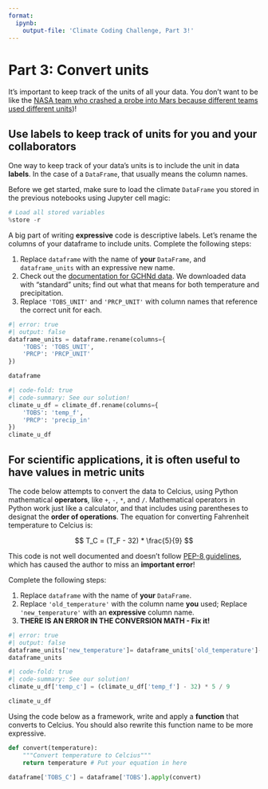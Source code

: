 ```yaml
---
format:
  ipynb:
    output-file: 'Climate Coding Challenge, Part 3!'
---
```


# Part 3: Convert units

It's important to keep track of the units of all your data. You don't want to be like the [NASA team who crashed a probe into Mars because different teams used different units](https://www.latimes.com/archives/la-xpm-1999-oct-01-mn-17288-story.html))!

## Use labels to keep track of units for you and your collaborators

One way to keep track of your data's units is to include the unit in data **labels**. In the case of a `DataFrame`, that usually means the column names.

::: {.content-visible when-format="ipynb"}
Before we get started, make sure to load the climate `DataFrame` you stored in the previous notebooks using Jupyter cell magic:

```python
# Load all stored variables
%store -r
```
:::

::: {.callout-task title="Add units to your column name"}

A big part of writing **expressive** code is descriptive labels. Let's rename the columns of your dataframe to include units. Complete the following steps:

  1. Replace `dataframe` with the name of **your** `DataFrame`, and `dataframe_units` with an expressive new name.
  2. Check out the [documentation for GCHNd data](https://www.ncei.noaa.gov/data/global-historical-climatology-network-daily/doc/GHCND_documentation.pdf). We downloaded data with "standard" units; find out what that means for both temperature and precipitation.
  3. Replace `'TOBS_UNIT'` and `'PRCP_UNIT'` with column names that reference the correct unit for each.

:::
```python
#| error: true
#| output: false
dataframe_units = dataframe.rename(columns={
    'TOBS': 'TOBS_UNIT',
    'PRCP': 'PRCP_UNIT'
})

dataframe
```

```python
#| code-fold: true
#| code-summary: See our solution!
climate_u_df = climate_df.rename(columns={
    'TOBS': 'temp_f',
    'PRCP': 'precip_in'
})
climate_u_df
```

## For scientific applications, it is often useful to have values in metric units

::: {.callout-task title="Convert units"}

The code below attempts to convert the data to Celcius, using Python mathematical **operators**, like `+`, `-`, `*`, and `/`. Mathematical operators in Python work just like a calculator, and that includes using parentheses to designat the **order of operations**. The equation for converting Fahrenheit temperature to Celcius is:

$$
T_C = (T_F - 32) * \frac{5}{9}
$$

This code is not well documented and doesn't follow [PEP-8 guidelines](https://peps.python.org/pep-0008/#other-recommendations), which has caused the author to miss an **important error**!

Complete the following steps:

  1. Replace `dataframe` with the name of **your** `DataFrame`.
  2. Replace `'old_temperature'` with the column name **you** used; Replace `'new_temperature'` with an **expressive** column name. 
  3. **THERE IS AN ERROR IN THE CONVERSION MATH - Fix it!**
:::

```python
#| error: true
#| output: false
dataframe_units['new_temperature']= dataframe_units['old_temperature']-32*5/9
dataframe_units
```

```python
#| code-fold: true
#| code-summary: See our solution!
climate_u_df['temp_c'] = (climate_u_df['temp_f'] - 32) * 5 / 9

climate_u_df
```

::: {.callout-extra}
Using the code below as a framework, write and apply a **function** that converts to Celcius. You should also rewrite this function name to be more expressive.
  
```python
def convert(temperature):
    """Convert temperature to Celcius"""
    return temperature # Put your equation in here

dataframe['TOBS_C'] = dataframe['TOBS'].apply(convert)
```
:::